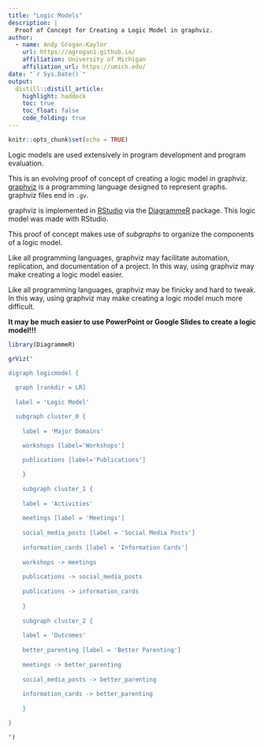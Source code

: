 ```yaml
---
title: "Logic Models"
description: |
  Proof of Concept for Creating a Logic Model in graphviz.
author:
  - name: Andy Grogan-Kaylor 
    url: https://agrogan1.github.io/
    affiliation: University of Michigan
    affiliation_url: https://umich.edu/
date: "`r Sys.Date()`"
output:
  distill::distill_article:
    highlight: haddock
    toc: true
    toc_float: false
    code_folding: true
---
```


```r

knitr::opts_chunk$set(echo = TRUE)

```

Logic models are used extensively in program development and program evaluation.

This is an evolving proof of concept of creating a logic model in graphviz. [graphviz](https://graphviz.org/) is a programming language designed to represent graphs. graphviz files end in `.gv`.

graphviz is implemented in [RStudio](https://www.rstudio.com/) via the [DiagrammeR](https://rich-iannone.github.io/DiagrammeR/) package. This logic model was made with RStudio.

This proof of concept makes use of *subgraphs* to organize the components of a logic model.

Like all programming languages, graphviz may facilitate automation, replication, and documentation of a project. In this way, using graphviz may make creating a logic model easier.

Like all programming languages, graphviz may be finicky and hard to tweak. In this way, using graphviz may make creating a logic model much more difficult. 

**It may be much easier to use PowerPoint or Google Slides to create a logic model!!!**

```r

library(DiagrammeR)

```

```r

grViz("

digraph logicmodel {
  
  graph [rankdir = LR]
  
  label = 'Logic Model'

  subgraph cluster_0 {
  	    
  	label = 'Major Domains'
    
    workshops [label='Workshops']

    publications [label='Publications']

  	}
  	
  	subgraph cluster_1 {
  	    
  	label = 'Activities'
  	
  	meetings [label = 'Meetings']
  	
  	social_media_posts [label = 'Social Media Posts']
  	
  	information_cards [label = 'Information Cards']
  	
  	workshops -> meetings
  	
  	publications -> social_media_posts
  	
  	publications -> information_cards
    
  	}
  	
  	subgraph cluster_2 {
  	    
  	label = 'Outcomes'
  	
  	better_parenting [label = 'Better Parenting']
  	
  	meetings -> better_parenting
  	
  	social_media_posts -> better_parenting
  	
  	information_cards -> better_parenting
    
  	}

}

")
```





